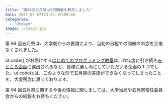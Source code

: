 ```yaml
---
title: "第94回五月祭は5月開催を断念しました"
date: 2021-05-07T23:04:19+09:00
categories:
  - "utokyo"
image: ./image.jpg
---
```


第 94 回五月祭は、大学側からの要請により、当初の日程での開催の断念を余儀なくされました。

ut.code();がお届けする[はじめてのプログラミング教室](https://gogatsusai.jp/94/visitor/kikaku/481)は、昨年度に引き続き[みどころ企画](https://gogatsusai.jp/94/visitor/recommend)に選出されるなど、皆様に楽しみにしていただいる企画の 1 つでした。ut.code();は、このような形で五月祭の実施ができなくなってしまったことを、大変残念に思っております。

第 94 回五月祭に関する今後の情報に関しましては、大学当局や五月祭常任委員会からの続報をお待ちください。
